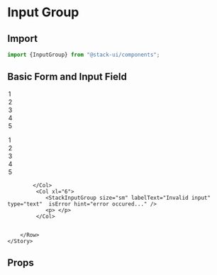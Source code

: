 
<Meta title="Components/StackInputGroup" component="StackInputGroup" />

<Story name="Import" />

# Input Group

## Import

```jsx
import {InputGroup} from "@stack-ui/components";
```
## Basic Form and Input Field

<Preview withToolbar>
    <Story name="Usage">
         <Row>
            <Col xl="6">
            <StackInputGroup size="sm" labelText="Name" type="text" />
            <p> </p>
            <StackInputGroup size="sm" labelText="Email" type="email" labelInline />
            <p> </p>
            <StackInputGroup labelText="Password" type="password" value="12345" />
            <p> </p>
             <StackInputGroup labelText="Website" type="webiste" placeholder="eg-www.website.com" />
            <p> </p>
             <StackInputGroup as="textarea" labelText="Message" rows="3" />
             <p> </p>
            <StackInputGroup size="sm" labelText="Read Only" type="text" value="Read Only" disabled />
            </Col>
             <Col xl="6">
            <StackInputGroup size="sm" as="select" labelText="Input Select" bg>
                <option>1</option>
                <option>2</option>
                <option>3</option>
                <option>4</option>
                <option>5</option>
            </StackInputGroup>
            <p> </p>
            <StackInputGroup size="sm" as="select" labelText="Multiple Select" multiple>
                <option>1</option>
                <option>2</option>
                <option>3</option>
                <option>4</option>
                <option>5</option>
            </StackInputGroup>
            <p> </p>
             <StackInputGroup labelText="Default File Input" type="file" /> 
             <p> </p>
            <StackInputGroup labelText="Range" type="range" /> 
             <p> </p>
            <StackInputGroup labelText="Color" type="color" value="#56c2d6"/> 
             <p> </p>
             <StackInputGroup size="sm" labelText="Disable input" type="text"  disabled />
            <p> </p>
              
            </Col>
             <Col xl="6">
                <StackInputGroup size="sm" labelText="Invalid input" type="text"  isError hint="error occured..." />
                <p> </p>
             </Col>
            
           
        </Row>
    </Story>
</Preview>

<Story name="Props" />

## Props

<Props of={StackInputGroupTypes} />